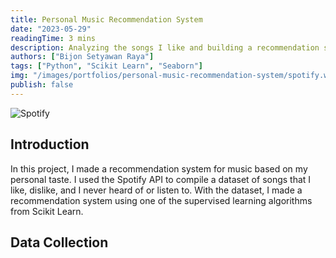 ```yaml
---
title: Personal Music Recommendation System
date: "2023-05-29"
readingTime: 3 mins
description: Analyzing the songs I like and building a recommendation system based on it.
authors: ["Bijon Setyawan Raya"]
tags: ["Python", "Scikit Learn", "Seaborn"]
img: "/images/portfolios/personal-music-recommendation-system/spotify.webp"
publish: false
---
```


![Spotify](/images/portfolios/personal-music-recommendation-system/spotify.webp)

## Introduction

In this project, I made a recommendation system for music based on my personal taste. I used the Spotify API to compile a dataset of songs that I like, dislike, and I never heard of or listen to.
With the dataset, I made a recommendation system using one of the supervised learning algorithms from Scikit Learn.

## Data Collection


